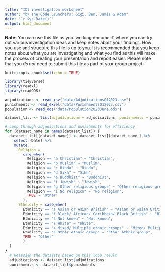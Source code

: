 ```yaml
---
title: "IDS investigation worksheet"
author: "by The Code Crunchers: Gigi, Ben, Jamie & Adam"
date: "`r Sys.Date()`"
output: html_document
---
```


**Note:** You can use this file as you 'working document' where you can try out various investigation ideas and keep notes about your findings. How you use and structure this file is up to you. It is recommended that you keep notes about what you are investigating and what you find as this will make the process of creating your presentation and report easier. Please note that you _do not_ need to submit this file as part of your group project.



```r
knitr::opts_chunk$set(echo = TRUE)
```


```r
library(tidyverse)
library(readxl)
library(readODS)
```


```r
adjudications <- read_csv("data/AdjudicationsQ12023.csv")
punishments <- read_excel("data/PunishmentsQ12023.csv")
population <- read_ods("data/Population2023June.ods")
```

```r

dataset_list <- list(adjudications = adjudications, punishments = punishments)

# Loop through adjudications and punishments for efficiency
for (dataset_name in names(dataset_list)) {
  dataset_list[[dataset_name]] <- dataset_list[[dataset_name]] %>%
    select(-Date) %>%
    mutate(
      Religion = 
        case_when(
          Religion == "a Christian" ~ "Christian",
          Religion == "b Muslim" ~ "Muslim",
          Religion == "c Hindu" ~ "Hindu",
          Religion == "d Sikh" ~ "Sikh",
          Religion == "e Buddhist" ~ "Buddhist",
          Religion == "f Jewish" ~ "Jewish",
          Religion == "g Other religious groups" ~ "Other religious groups",
          Religion == "i No religion" ~ "No religion",
          TRUE ~ "Other"
        ),
      Ethnicity = case_when(
        Ethnicity == "a Asian or Asian British" ~ "Asian or Asian British",
        Ethnicity == "b Black/ African/ Caribbean/ Black British" ~ "Black/ African/ Caribbean/ Black British",
        Ethnicity == "f Not known" ~ "Not known",
        Ethnicity == "e White" ~ "White",
        Ethnicity == "c Mixed/ Multiple ethnic groups" ~ "Mixed/ Multiple ethnic groups",
        Ethnicity == "d Other ethnic group" ~ "Other ethnic group",
        TRUE ~ "Other"
        )
  )
}
  # Reassign the datasets based on this loop result
  adjudications <- dataset_list$adjudications
  punishments <- dataset_list$punishments
  
```

```r


```

```r

```
